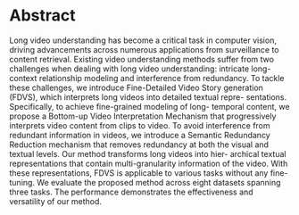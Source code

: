 # Abstract

Long video understanding has become a critical task in computer vision, driving advancements across numerous applications from surveillance to content retrieval. Existing video understanding methods suffer from two challenges when dealing with long video understanding: intricate long-context relationship modeling and interference from redundancy. To tackle these challenges, we introduce Fine-Detailed Video Story generation (FDVS), which interprets long videos into detailed textual repre- sentations. Specifically, to achieve fine-grained modeling of long- temporal content, we propose a Bottom-up Video Interpretation Mechanism that progressively interprets video content from clips to video. To avoid interference from redundant information in videos, we introduce a Semantic Redundancy Reduction mechanism that removes redundancy at both the visual and textual levels. Our method transforms long videos into hier- archical textual representations that contain multi-granularity information of the video. With these representations, FDVS is applicable to various tasks without any fine-tuning. We evaluate the proposed method across eight datasets spanning three tasks. The performance demonstrates the effectiveness and versatility of our method.
